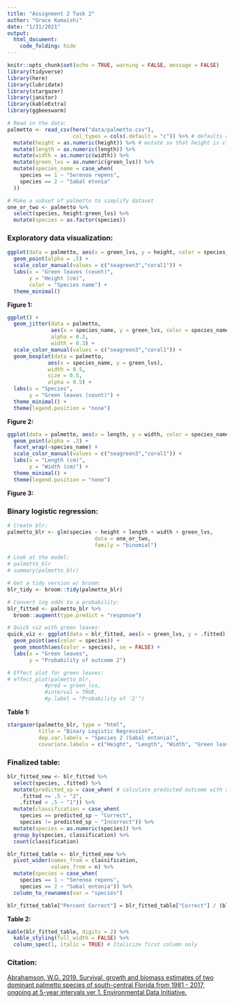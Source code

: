 ```yaml
---
title: "Assignment 2 Task 2"
author: "Grace Kumaishi"
date: "1/31/2021"
output: 
  html_document:
    code_folding: hide
---
```


```r
knitr::opts_chunk$set(echo = TRUE, warning = FALSE, message = FALSE)
library(tidyverse)
library(here)
library(lubridate)
library(stargazer)
library(janitor)
library(kableExtra)
library(ggbeeswarm)
```

```r
# Read in the data:
palmetto <- read_csv(here("data/palmetto.csv"), 
                     col_types = cols(.default = "c")) %>% # defaults all columns to character
  mutate(height = as.numeric(height)) %>% # mutate so that height is classified as numeric
  mutate(length = as.numeric(length)) %>% 
  mutate(width = as.numeric(width)) %>% 
  mutate(green_lvs = as.numeric(green_lvs)) %>% 
  mutate(species_name = case_when(
    species == 1 ~ "Serenoa repens",
    species == 2 ~ "Sabal etonia" 
  ))

# Make a subset of palmetto to simplify dataset
one_or_two <- palmetto %>% 
  select(species, height:green_lvs) %>% 
  mutate(species = as.factor(species))
```

### Exploratory data visualization:

```r
ggplot(data = palmetto, aes(x = green_lvs, y = height, color = species_name)) +
  geom_point(alpha = .5) +
  scale_color_manual(values = c("seagreen3","coral1")) +
  labs(x = "Green leaves (count)",
       y = "Height (cm)",
       color = "Species name") +
  theme_minimal() 
```

**Figure 1:** 

```r
ggplot() +
  geom_jitter(data = palmetto,
              aes(x = species_name, y = green_lvs, color = species_name),
              alpha = 0.2,
              width = 0.3) +
  scale_color_manual(values = c("seagreen3","coral1")) +
  geom_boxplot(data = palmetto, 
             aes(x = species_name, y = green_lvs),
             width = 0.5,
             size = 0.5,
             alpha = 0.5) +
  labs(x = "Species",
       y = "Green leaves (count)") +
  theme_minimal() +
  theme(legend.position = "none")
```

**Figure 2:**

```r
ggplot(data = palmetto, aes(x = length, y = width, color = species_name)) +
  geom_point(alpha = .3) +
  facet_wrap(~species_name) +
  scale_color_manual(values = c("seagreen3","coral1")) +
  labs(x = "Length (cm)",
       y = "Width (cm)") +
  theme_minimal() +
  theme(legend.position = "none")
```

**Figure 3:**

### Binary logistic regression:

```r
# Create blr:
palmetto_blr <- glm(species ~ height + length + width + green_lvs, 
                            data = one_or_two, 
                            family = "binomial")

# Look at the model:
# palmetto_blr
# summary(palmetto_blr)

# Get a tidy version w/ broom: 
blr_tidy <- broom::tidy(palmetto_blr)

# Convert log odds to a probability:
blr_fitted <- palmetto_blr %>% 
  broom::augment(type.predict = "response")

# Quick viz with green leaves:
quick_viz <- ggplot(data = blr_fitted, aes(x = green_lvs, y = .fitted)) +
  geom_point(aes(color = species)) +
  geom_smooth(aes(color = species), se = FALSE) +
  labs(x = "Green leaves",
       y = "Probability of outcome 2")

# Effect plot for green leaves:
# effect_plot(palmetto_blr, 
            #pred = green_lvs, 
            #interval = TRUE, 
            #y.label = "Probability of '2'")
```

**Table 1:**

<div align="center">
```r
stargazer(palmetto_blr, type = "html",
          title = "Binary Logistic Regression",
          dep.var.labels = "Species 2 (Sabal entonia)",
          covariate.labels = c("Height", "Length", "Width", "Green leaves"))
```
</div>

### Finalized table:

```r
blr_fitted_new <- blr_fitted %>% 
  select(species, .fitted) %>% 
  mutate(predicted_sp = case_when( # calculate predicted outcome with a cutoff at 50%
    .fitted >= .5 ~ "2", 
    .fitted < .5 ~ "1")) %>% 
  mutate(classification = case_when(
    species == predicted_sp ~ "Correct",
    species != predicted_sp ~ "Incorrect")) %>% 
  mutate(species = as.numeric(species)) %>% 
  group_by(species, classification) %>% 
  count(classification)

blr_fitted_table <- blr_fitted_new %>% 
  pivot_wider(names_from = classification,
              values_from = n) %>% 
  mutate(species = case_when(
    species == 1 ~ "Serenoa repens",
    species == 2 ~ "Sabal entonia")) %>% 
  column_to_rownames(var = "species") 

blr_fitted_table["Percent Correct"] = blr_fitted_table["Correct"] / (blr_fitted_table["Incorrect"] + blr_fitted_table["Correct"]) * 100 
```

**Table 2:**

```r
kable(blr_fitted_table, digits = 2) %>% 
  kable_styling(full_width = FALSE) %>% 
  column_spec(1, italic = TRUE) # Italicize first column only
```

### Citation:
[Abrahamson, W.G. 2019. Survival, growth and biomass estimates of two dominant palmetto species of south-central Florida from 1981 - 2017, ongoing at 5-year intervals ver 1. Environmental Data Initiative.](https://portal.edirepository.org/nis/mapbrowse?packageid=edi.317.1)
